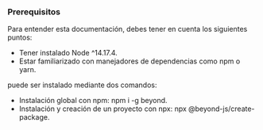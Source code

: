 

<DocHeader pretitle="Introducción" title="Comienzo rápido" />

### Prerequisitos

Para entender esta documentación, debes tener en cuenta los siguientes puntos:

-   Tener instalado Node ^14.17.4.
-   Estar familiarizado con manejadores de dependencias como npm o yarn.

<BeyondJS /> puede ser instalado mediante dos comandos:

-   Instalación global con npm: npm i -g beyond.
-   Instalación y creación de un proyecto con npx: npx @beyond-js/create-package.

<Title tag="h3" text="Instalar y crear un proyecto" />

Puedes instalar y crear un proyecto al mismo tiempo mediante el siguiente comando de npx:

```
npx @beyond/create-package
```

El comando es interactivo y procederá a solicitar múltiples opciones, en ellas seleccionaremos las siguientes:
Este es el comando ideal si no tienes <BeyondJS/> instalado y deseas empezar con un proyecto nuevo al mismo tiempo.
Realiza la instalación global y procede a crear un paquete automáticamente en el directorio en el que se ejecuta.

Al ejecutarlo, se te pedirá los datos del paquete, los cuales puedes ver en esta documentación
en <Link href="/docs/quick-start#create-package">la sección de crear paquete.</Link>

<Title tag="h3" text="Instalación global" />

Puedes instalar <BeyondJS/> de forma global por medio del siguiente comando:

<Code>npm i -g beyond</Code>

El comando anterior instala <BeyondJS/> de forma global y habilita todos los comandos del CLI. Puedes leer más acerca de ellos en la
sección <Link href="/docs/cli">de comandos de cli</Link>.

A continuación, puedes <Link href="/docs/quick-start#create-package">crear un paquete desde cero</Link> o ejecutar <BeyondJS/> sobre una carpeta con proyectos existentes.

<Title id="create-package" tag="h3" text="Crear un paquete" />

Puedes llegar a este paso si ejecutaste el comando de `npx` para crear un proyecto o teniendo <BeyondJS/> instalado por medio del siguiente
comando:

<Code>beyond add package</Code>

Al ejecutarlo, la consola interactiva te pedirá la siguiente información:

-   specifier: que corresponde al nombre del paquete.
-   title: Un titulo comercial y legible.
-   type: Corresponde al tipo de paquete que quieres crear. <BeyondJS/> cuenta con varios templates bases que incluyen las librerias
    más comunes de front o estructuras de trabajo para paquetes backend. Puedes leer más sobre ello en <Link href="/docs/packages/create">
    la sección de creación de paquetes</Link>.

Luego de ingresar los datos, <BeyondJS /> terminará el proceso de instalación y estarás listo para empezar a programar, sólo necesitas
inicializar el DevServer con el siguiente comando:

<Code>beyond run --workspace 4000</Code>

<Title tag="h3" text="Instalación global" />

Este comando realiza una instalación global que permite ejecutar el <Link href="/dev-server">DevServer</Link> de

<BeyondJS /> en el directorio que se desee y habilita la lista de comandos disponibles en el CLI.

> Para ver la lista de comandos de <BeyondJS/> puedes ir a <Link href="/docs/cli"> la sección del CLI</Link>

<Title tag="h3" text="Ejecución del proyecto" />

Teniendo instalado <BeyondJS/> y habiendo creado el proyecto, sólo necesitas ejecutar el DevServer en la raiz de tu proyecto
por medio del siguiente comando:

<Code>beyond run --workspace 4000</Code>

Este comando inicializa BeyondJS y te permite navegar a tu proyecto en <ELink href="http://localhost:6530"> http://localhost:6500</ELink>.

> El puerto `6530` es definido por defecto en la distribución de proyecto y puede modificarse de forma simple en el `package.json`.
> Puedes leer en detalle sobre ello en <Link href="/distributions"> la sección de distribuciones</Link>.

<Title tag="h3" text="Crear un módulo" />

Puedes crear un nuevo módulo en <BeyondJS/> utilizando el CLI y ejecutando el siguiente comando desde la carpeta del proyecto
(donde se encuentra el archivo `package.json`):

<Code>beyond add module</Code>

> Los módulos en <BeyondJS/> se manejan mediante un archivo `module.json` con una configuración mínima y sencilla, y
> el comando anterior genera automáticamente el archivo. Puedes obtener más información sobre cómo manejar los módulos en
> la <Link href="/beyond/modules/creation">sección correspondiente de la documentación</Link>.

<NextLinks items={['modules/creation', 'tutorial/intro']} />
